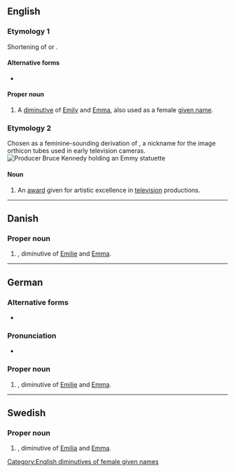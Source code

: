 {{also|emmy}}
==English==

===Etymology 1===
Shortening of {{m|en|Emily}} or {{m|en|Emma}}.

====Alternative forms====
* {{l|en|Emmie}}

====Proper noun====
{{en-proper noun}}

# A [[diminutive]] of [[Emily]] and [[Emma]], also used as a female [[given name]].

===Etymology 2===
{{wikipedia|Emmy Award}}
Chosen as a feminine-sounding derivation of {{m|en|immy}}, a nickname for the image orthicon tubes used in early television cameras.
[[Image:Bruce Kennedy.jpg|thumb|Producer Bruce Kennedy holding an Emmy statuette]]

====Noun====
{{en-noun}}<!--plural is Emmys NOT Emmies-->

# An [[award]] given for artistic excellence in [[television]] productions.

[[Category:English diminutives of female given names]]

----

==Danish==

===Proper noun===
{{head|da|proper noun}}

# {{given name|female|lang=da}}, diminutive of [[Emilie]] and [[Emma]].

----

==German==

===Alternative forms===
* {{l|de|Emmi}}

===Pronunciation===
* {{audio|De-Emmy.ogg|Audio|lang=de}}

===Proper noun===
{{de-proper noun|f}}

# {{given name|female|lang=de}}, diminutive of [[Emilie]] and [[Emma]].

----

==Swedish==

===Proper noun===
{{sv-proper noun|c}}

# {{given name|female|lang=sv}}, diminutive of [[Emilia]] and [[Emma]].